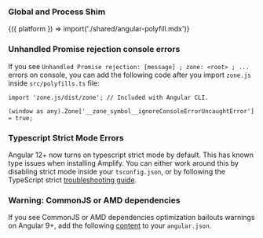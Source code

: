 
### Global and Process Shim

<Fragment>
  {({ platform }) => import('./shared/angular-polyfill.mdx')}
</Fragment>


### Unhandled Promise rejection console errors

If you see `Unhandled Promise rejection: [message] ; zone: <root> ; ...` errors on console, you can add the following code after you import `zone.js` inside `src/polyfills.ts` file:

```ts{3}
import 'zone.js/dist/zone'; // Included with Angular CLI.

(window as any).Zone['__zone_symbol__ignoreConsoleErrorUncaughtError'] = true;
```

### Typescript Strict Mode Errors

Angular 12+ now turns on typescript strict mode by default. This has known type issues when installing Amplify. You can either work around this by disabling strict mode inside your `tsconfig.json`, or by following the TypeScript strict [troubleshooting guide](https://docs.amplify.aws/lib/troubleshooting/strict-mode/q/platform/js/).

### Warning: CommonJS or AMD dependencies

If you see CommonJS or AMD dependencies optimization bailouts warnings on Angular 9+, add the following [content](https://gist.github.com/wlee221/6d98d96740bea6f53327b4db4a432616) to your `angular.json`.
